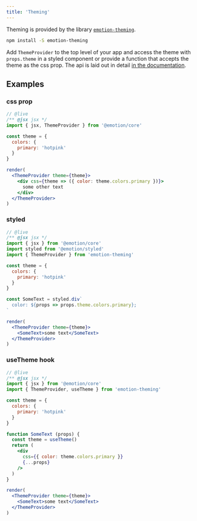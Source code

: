```yaml
---
title: 'Theming'
---
```


Theming is provided by the library [`emotion-theming`](https://emotion.sh/docs/emotion-theming).

```bash
npm install -S emotion-theming
```

Add `ThemeProvider` to the top level of your app and access the theme with `props.theme` in a styled component or provide a function that accepts the theme as the css prop. The api is laid out in detail [in the documentation](https://emotion.sh/docs/emotion-theming).

## Examples

### css prop

```jsx
// @live
/** @jsx jsx */
import { jsx, ThemeProvider } from '@emotion/core'

const theme = {
  colors: {
    primary: 'hotpink'
  }
}

render(
  <ThemeProvider theme={theme}>
    <div css={theme => ({ color: theme.colors.primary })}>
      some other text
    </div>
  </ThemeProvider>
)
```

### styled

```jsx
// @live
/** @jsx jsx */
import { jsx } from '@emotion/core'
import styled from '@emotion/styled'
import { ThemeProvider } from 'emotion-theming'

const theme = {
  colors: {
    primary: 'hotpink'
  }
}

const SomeText = styled.div`
  color: ${props => props.theme.colors.primary};
`

render(
  <ThemeProvider theme={theme}>
    <SomeText>some text</SomeText>
  </ThemeProvider>
)
```

### useTheme hook

```jsx
// @live
/** @jsx jsx */
import { jsx } from '@emotion/core'
import { ThemeProvider, useTheme } from 'emotion-theming'

const theme = {
  colors: {
    primary: 'hotpink'
  }
}

function SomeText (props) {
  const theme = useTheme()
  return (
    <div
      css={{ color: theme.colors.primary }}
      {...props}
    />
  )
}

render(
  <ThemeProvider theme={theme}>
    <SomeText>some text</SomeText>
  </ThemeProvider>
)
```

